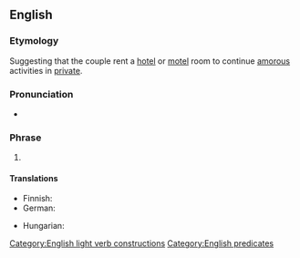 ==English==

===Etymology===
Suggesting that the couple rent a [[hotel]] or [[motel]] room to continue [[amorous]] activities in [[private]].

===Pronunciation===
* {{audio|en|en-au-get a room.ogg|Audio (AU)}}

===Phrase===
{{head|en|phrase|head=[[get]] a [[room]]}}

# {{lb|en|idiomatic|informal|sometimes|humorous}} {{non-gloss definition|Used to instruct a couple to stop displaying [[physical]] [[affection]] in [[public]].}}

====Translations====
{{trans-top|used to instruct a couple to stop displaying physical affection in public}}
* Finnish: {{t|fi|hankkikaa huone}}
* German: {{t|de|nehmt euch ein Zimmer}} {{q|not very much used}}
{{trans-mid}}
* Hungarian: {{t|hu|menjetek szobára}}
{{trans-bottom}}

[[Category:English light verb constructions]]
[[Category:English predicates]]